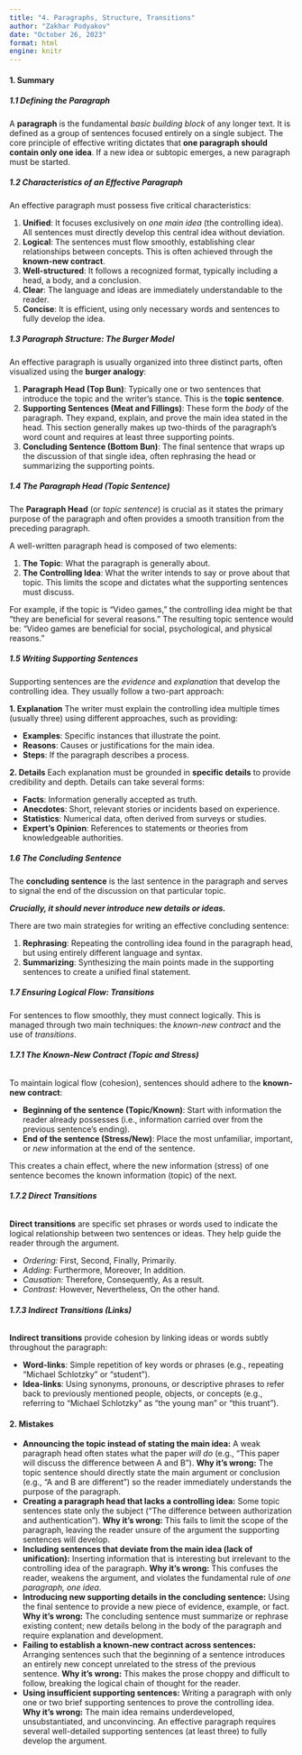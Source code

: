 ```yaml
---
title: "4. Paragraphs, Structure, Transitions"
author: "Zakhar Podyakov"
date: "October 26, 2023"
format: html
engine: knitr
---
```


#### **1. Summary**

##### **1.1 Defining the Paragraph**

A **paragraph** is the fundamental *basic building block* of any longer text. It is defined as a group of sentences focused entirely on a single subject. The core principle of effective writing dictates that **one paragraph should contain only one idea**. If a new idea or subtopic emerges, a new paragraph must be started.

<!-- DIAGRAM HERE -->

##### **1.2 Characteristics of an Effective Paragraph**

An effective paragraph must possess five critical characteristics:

1.  **Unified**: It focuses exclusively on *one main idea* (the controlling idea). All sentences must directly develop this central idea without deviation.
2.  **Logical**: The sentences must flow smoothly, establishing clear relationships between concepts. This is often achieved through the **known-new contract**.
3.  **Well-structured**: It follows a recognized format, typically including a head, a body, and a conclusion.
4.  **Clear**: The language and ideas are immediately understandable to the reader.
5.  **Concise**: It is efficient, using only necessary words and sentences to fully develop the idea.

##### **1.3 Paragraph Structure: The Burger Model**

An effective paragraph is usually organized into three distinct parts, often visualized using the **burger analogy**:

1.  **Paragraph Head (Top Bun)**: Typically one or two sentences that introduce the topic and the writer's stance. This is the **topic sentence**.
2.  **Supporting Sentences (Meat and Fillings)**: These form the *body* of the paragraph. They expand, explain, and prove the main idea stated in the head. This section generally makes up two-thirds of the paragraph's word count and requires at least three supporting points.
3.  **Concluding Sentence (Bottom Bun)**: The final sentence that wraps up the discussion of that single idea, often rephrasing the head or summarizing the supporting points.

<!-- DIAGRAM HERE -->

##### **1.4 The Paragraph Head (Topic Sentence)**

The **Paragraph Head** (or *topic sentence*) is crucial as it states the primary purpose of the paragraph and often provides a smooth transition from the preceding paragraph.

A well-written paragraph head is composed of two elements:

1.  **The Topic**: What the paragraph is generally about.
2.  **The Controlling Idea**: What the writer intends to say or prove about that topic. This limits the scope and dictates what the supporting sentences must discuss.

For example, if the topic is "Video games," the controlling idea might be that "they are beneficial for several reasons." The resulting topic sentence would be: "Video games are beneficial for social, psychological, and physical reasons."

##### **1.5 Writing Supporting Sentences**

Supporting sentences are the *evidence* and *explanation* that develop the controlling idea. They usually follow a two-part approach:

**1. Explanation**
The writer must explain the controlling idea multiple times (usually three) using different approaches, such as providing:

*   **Examples**: Specific instances that illustrate the point.
*   **Reasons**: Causes or justifications for the main idea.
*   **Steps**: If the paragraph describes a process.

**2. Details**
Each explanation must be grounded in **specific details** to provide credibility and depth. Details can take several forms:

*   **Facts**: Information generally accepted as truth.
*   **Anecdotes**: Short, relevant stories or incidents based on experience.
*   **Statistics**: Numerical data, often derived from surveys or studies.
*   **Expert's Opinion**: References to statements or theories from knowledgeable authorities.

<!-- DIAGRAM HERE -->

##### **1.6 The Concluding Sentence**

The **concluding sentence** is the last sentence in the paragraph and serves to signal the end of the discussion on that particular topic.

***Crucially, it should never introduce new details or ideas.***

There are two main strategies for writing an effective concluding sentence:

1.  **Rephrasing**: Repeating the controlling idea found in the paragraph head, but using entirely different language and syntax.
2.  **Summarizing**: Synthesizing the main points made in the supporting sentences to create a unified final statement.

##### **1.7 Ensuring Logical Flow: Transitions**

For sentences to flow smoothly, they must connect logically. This is managed through two main techniques: the *known-new contract* and the use of *transitions*.

###### **1.7.1 The Known-New Contract (Topic and Stress)**

To maintain logical flow (cohesion), sentences should adhere to the **known-new contract**:

*   **Beginning of the sentence (Topic/Known)**: Start with information the reader already possesses (i.e., information carried over from the previous sentence's ending).
*   **End of the sentence (Stress/New)**: Place the most unfamiliar, important, or *new* information at the end of the sentence.

This creates a chain effect, where the new information (stress) of one sentence becomes the known information (topic) of the next.

###### **1.7.2 Direct Transitions**

**Direct transitions** are specific set phrases or words used to indicate the logical relationship between two sentences or ideas. They help guide the reader through the argument.

*   *Ordering:* First, Second, Finally, Primarily.
*   *Adding:* Furthermore, Moreover, In addition.
*   *Causation:* Therefore, Consequently, As a result.
*   *Contrast:* However, Nevertheless, On the other hand.

###### **1.7.3 Indirect Transitions (Links)**

**Indirect transitions** provide cohesion by linking ideas or words subtly throughout the paragraph:

*   **Word-links**: Simple repetition of key words or phrases (e.g., repeating "Michael Schlotzky" or "student").
*   **Idea-links**: Using synonyms, pronouns, or descriptive phrases to refer back to previously mentioned people, objects, or concepts (e.g., referring to "Michael Schlotzky" as "the young man" or "this truant").

#### **2. Mistakes**

*   **Announcing the topic instead of stating the main idea:** A weak paragraph head often states what the paper *will do* (e.g., "This paper will discuss the difference between A and B"). **Why it's wrong:** The topic sentence should directly state the main argument or conclusion (e.g., "A and B are different") so the reader immediately understands the purpose of the paragraph.
*   **Creating a paragraph head that lacks a controlling idea:** Some topic sentences state only the subject ("The difference between authorization and authentication"). **Why it's wrong:** This fails to limit the scope of the paragraph, leaving the reader unsure of the argument the supporting sentences will develop.
*   **Including sentences that deviate from the main idea (lack of unification):** Inserting information that is interesting but irrelevant to the controlling idea of the paragraph. **Why it's wrong:** This confuses the reader, weakens the argument, and violates the fundamental rule of *one paragraph, one idea*.
*   **Introducing new supporting details in the concluding sentence:** Using the final sentence to provide a new piece of evidence, example, or fact. **Why it's wrong:** The concluding sentence must summarize or rephrase existing content; new details belong in the body of the paragraph and require explanation and development.
*   **Failing to establish a known-new contract across sentences:** Arranging sentences such that the beginning of a sentence introduces an entirely new concept unrelated to the stress of the previous sentence. **Why it's wrong:** This makes the prose choppy and difficult to follow, breaking the logical chain of thought for the reader.
*   **Using insufficient supporting sentences:** Writing a paragraph with only one or two brief supporting sentences to prove the controlling idea. **Why it's wrong:** The main idea remains underdeveloped, unsubstantiated, and unconvincing. An effective paragraph requires several well-detailed supporting sentences (at least three) to fully develop the argument.